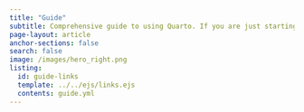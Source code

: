 ```yaml
---
title: "Guide"
subtitle: Comprehensive guide to using Quarto. If you are just starting out, you may want to  explore the [tutorials](../get-started/index.qmd) to learn the basics.
page-layout: article
anchor-sections: false
search: false
image: /images/hero_right.png
listing:
  id: guide-links
  template: ../../ejs/links.ejs
  contents: guide.yml
---
```


::: {#guide-links .column-screen-inset-right style="max-width: 850px;"}
:::